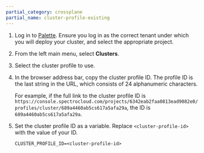 ```yaml
---
partial_category: crossplane
partial_name: cluster-profile-existing
---
```


1. Log in to [Palette](https://console.spectrocloud.com/). Ensure you log in as the correct tenant under which you
will deploy your cluster, and select the appropriate project.

2. From the left main menu, select **Clusters**.

3. Select the cluster profile to use.

4. In the browser address bar, copy the cluster profile ID. The profile ID is the last string in the URL, which
consists of 24 alphanumeric characters.

    For example, if the full link to the cluster profile ID is
    `https://console.spectrocloud.com/projects/6342eab2faa0813ead9082e0/profiles/cluster/689a4460ab5cs617a5afa29a`,
    the ID is `689a4460ab5cs617a5afa29a`.

5. Set the cluster profile ID as a variable. Replace `<cluster-profile-id>` with the value of your ID.

    ```shell
    CLUSTER_PROFILE_ID=<cluster-profile-id>
    ```